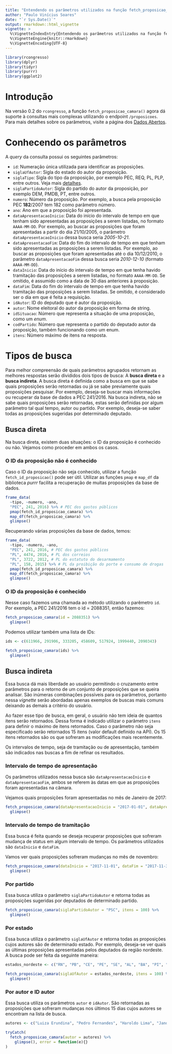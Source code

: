 ```yaml
---
title: "Entendendo os parâmetros utilizados na função fetch_proposicao_camara()"
author: "Paulo Vinícius Soares"
date: "`r Sys.Date()`"
output: rmarkdown::html_vignette
vignette: >
  %\VignetteIndexEntry{Entendendo os parâmetros utilizados na função fetch_proposicao_camara()}
  %\VignetteEngine{knitr::rmarkdown}
  %\VignetteEncoding{UTF-8}
---
```


```r
library(rcongresso)
library(dplyr)
library(tidyr)
library(purrr)
library(ggplot2)
```

# Introdução

Na versão 0.2 do `rcongresso`, a função `fetch_proposicao_camara()` agora dá suporte à consultas mais complexas utilizando o endpoint `/proposicoes`. Para mais detalhes sobre os parâmetros, visite a página dos [Dados Abertos](https://dadosabertos.camara.leg.br/swagger/api.html).

# Conhecendo os parâmetros

A _query_ da consulta possui os seguintes parâmetros:

- `id`: Numeração única utilizada para identificar as proposições.
- `siglaUfAutor`: Sigla do estado do autor da proposição.
- `siglaTipo`: Sigla do tipo da proposição, por exemplo PEC, REQ, PL, PLP, entre outros. Veja mais [detalhes](https://dadosabertos.camara.leg.br/api/v2/referencias/proposicoes/siglaTipo).
- `siglaPartidoAutor`: Sigla do partido do autor da proposição, por exemplo DEM, PMDB, PT, entre outros.
- `numero`: Número da proposição. Por exemplo, a busca pela proposição PEC **182**/2007 tem 182 como parâmetro número.
- `ano`: Ano em que a proposição foi apresentada.
- `dataApresentacaoInicio`: Data do início do intervalo de tempo em que tenham sido apresentadas as proposições a serem listadas, no formato `AAAA-MM-DD`. Por exemplo, ao buscar as proposições que foram apresentadas a partir do dia 21/10/2005, o parâmetro `dataApresentacaoInicio` dessa busca seria _2005-10-21_.
- `dataApresentacaoFim`: Data do fim do intervalo de tempo em que tenham sido apresentadas as proposições a serem listadas. Por exemplo, ao buscar as proposições que foram apresentadas até o dia 10/12/2010, o parâmetro `dataApresentacaoFim` dessa busca seria _2010-12-10_ (formato `AAAA-MM-DD`).
- `dataInicio`: Data do início do intervalo de tempo em que tenha havido tramitação das proposições a serem listadas, no formato `AAAA-MM-DD`. Se omitido, é assumido como a data de 30 dias anteriores à proposição.
- `dataFim`: Data do fim do intervalo de tempo em que tenha havido tramitação das proposições a serem listadas. Se omitido, é considerado ser o dia em que é feita a requisição.
- `idAutor`: ID do deputado que é autor da proposição.
- `autor`: Nome eleitoral do autor da proposição em forma de string.
- `idSituacao`: Número que representa a situação de uma proposição, como um _enum_.
- `codPartido`: Número que representa o partido do deputado autor da proposição, também funcionando como um enum.
- `itens`: Número máximo de itens na resposta.

# Tipos de busca

Para melhor compreensão de quais parâmetros agrupados retornam as melhores respostas serão divididos dois tipos de busca: A **busca direta** e a **busca indireta**. A busca direta é definida como a busca em que se sabe quais proposições serão retornadas ou já se sabe previamente quais proposições pesquisar. Por exemplo, deseja-se buscar mais informações ou recuperar da base de dados a PEC 241/2016. Na busca indireta, não se sabe quais proposições serão retornadas, estas serão definidas por algum parâmetro tal qual tempo, autor ou partido. Por exemplo, deseja-se saber todas as proposições sugeridas por determinado deputado.

## Busca direta 

Na busca direta, existem duas situações: o ID da proposição é conhecido ou não. Vejamos como proceder em ambos os casos.

### O ID da proposição não é conhecido

Caso o ID da proposição não seja conhecido, utilizar a função `fetch_id_proposicao()` pode ser útil. Utilizar as funções `pmap` e `map_df` da biblioteca _purrr_ facilita a recuperação de muitas proposições da base de dados.

```r
frame_data(
  ~tipo, ~numero, ~ano,
  "PEC", 241, 2016) %>% # PEC dos gastos públicos
  pmap(fetch_id_proposicao_camara) %>%
  map_df(fetch_proposicao_camara) %>%
  glimpse()
```

Recuperando várias proposições da base de dados, temos:
```r
frame_data(
  ~tipo, ~numero, ~ano,
  "PEC", 241, 2016, # PEC dos gastos públicos
  "PL", 4474, 2016, # PL dos correios
  "PL", 3722, 2012, # PL do estatuto do desarmamento
  "PL", 158, 2015) %>% # PL da proibição do porte e consumo de drogas
  pmap(fetch_id_proposicao_camara) %>%
  map_df(fetch_proposicao_camara) %>%
  glimpse()
```

### O ID da proposição é conhecido

Nesse caso fazemos uma chamada ao método utilizando o parêmetro `id`. Por exemplo, a PEC 241/2016 tem o id = 2088351, então fazemos:

```r
fetch_proposicao_camara(id = 2088351) %>%
  glimpse()
```

Podemos utilizar também uma lista de IDs:
```r
ids <- c(611966, 291906, 333205, 458609, 517924, 1999440, 2090343)

fetch_proposicao_camara(ids) %>%
  glimpse()
```

## Busca indireta

Essa busca dá mais liberdade ao usuário permitindo o cruzamento entre parâmetros para o retorno de um conjunto de proposições que se queira analisar. São inúmeras combinações possíveis para os parâmetros, portanto nessa _vignette_ serão abordadas apenas exemplos de buscas mais comuns deixando as demais a critério do usuário.

Ao fazer esse tipo de busca, em geral, o usuário não tem ideia de quantos itens serão retornados. Dessa forma é indicado utilizar o parâmetro `itens` para definir o máximo de itens retornados. Caso o parâmetro não seja especificado serão retornados 15 itens (valor default definido na API). Os 15 itens retornados são os que sofreram as modificações mais recentemente. 

Os intervalos de tempo, seja de tramitação ou de apresentação, também são indicados nas buscas a fim de refinar os resultados.

### Intervalo de tempo de apresentação

Os parâmetros utilizados nessa busca são `dataApresentacaoInicio` e `dataApresentacaoFim`, ambos se referem às datas em que as proposições foram apresentadas na câmara.

Vejamos quais proposições foram apresentadas no mês de Janeiro de 2017:

```r
fetch_proposicao_camara(dataApresentacaoInicio = "2017-01-01", dataApresentacaoFim = "2017-01-31") %>%
  glimpse()
```

### Intervalo de tempo de tramitação

Essa busca é feita quando se deseja recuperar proposições que sofreram mudança de status em algum intervalo de tempo. Os parâmetros utilizados são `dataInicio` e `dataFim`.

Vamos ver quais proposições sofreram mudanças no mês de novembro:

```r
fetch_proposicao_camara(dataInicio = "2017-11-01", dataFim = "2017-11-30") %>%
  glimpse()
```

### Por partido

Essa busca utiliza o parâmetro `siglaPartidoAutor` e retorna todas as proposições sugeridas por deputados de determinado partido. 

```r
fetch_proposicao_camara(siglaPartidoAutor = "PSC", itens = 100) %>%
  glimpse()
```

### Por estado

Essa busca utiliza o parâmetro `siglaUfAutor` e retorna todas as proposições cujos autores são de determinado estado. Por exemplo, deseja-se ver quais as últimas proposições apresentadas pelos deputados da região nordeste. A busca pode ser feita da seguinte maneira:

```r
estados_nordeste <- c("RN", "PB", "CE", "PE", "SE", "AL", "BA", "PI", "MA")

fetch_proposicao_camara(siglaUfAutor = estados_nordeste, itens = 100) %>%
  glimpse()
```

### Por autor e ID autor

Essa busca utiliza os parâmetros `autor` e `idAutor`. São retornadas as proposições que sofreram mudanças nos últimos 15 dias cujos autores se encontram na lista de busca.

```r
autores <- c("Luiza Erundina", "Pedro Fernandes", "Haroldo Lima", "Jandira")

tryCatch(
  fetch_proposicao_camara(autor = autores) %>%
    glimpse(), error = function(e){}
)
```

